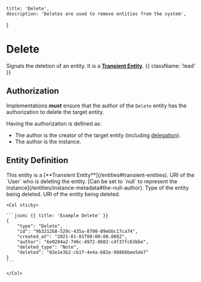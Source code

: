     title: 'Delete',
    description: 'Deletes are used to remove entities from the system',
}

# Delete

Signals the deletion of an entity. It is a [**Transient Entity**](/entities#transient-entities). {{ className: 'lead' }}

## Authorization

Implementations **must** ensure that the author of the `Delete` entity has the authorization to delete the target entity.

Having the authorization is defined as:
- The author is the creator of the target entity (including [delegation](/federation/delegation)).
- The author is the instance.

## Entity Definition

<Warning>
    This entity is a [**Transient Entity**](/entities#transient-entities).
</Warning>

<Row>
    <Col>
        <Properties name="Delete">
            <Property name="author" type="URI | null" required={true} typeLink="/types#uri">
                URI of the `User` who is deleting the entity. [Can be set to `null` to represent the instance](/entities/instance-metadata#the-null-author).
            </Property>
            <Property name="deleted_type" type="string" required={true}>
                Type of the entity being deleted.
            </Property>
            <Property name="deleted" type="URI" required={true} typeLink="/types#uri">
                URI of the entity being deleted.
            </Property>
        </Properties>
    </Col>

    <Col sticky>

    ```jsonc {{ title: 'Example Delete' }}
    {
        "type": "Delete",
        "id": "9b3212b8-529c-435a-8798-09ebbc17ca74",
        "created_at": "2021-01-01T00:00:00.000Z",
        "author": "6e0204a2-746c-4972-8602-c4f37fc63bbe",
        "deleted_type": "Note",
        "deleted": "02e1e3b2-cb1f-4e4a-b82e-98866bee5de7"
    }
    ```

    </Col>
</Row>